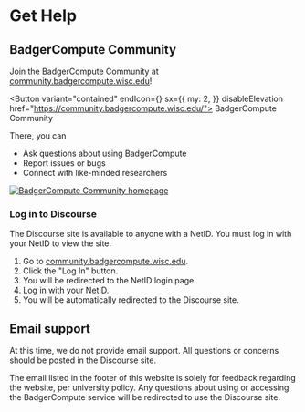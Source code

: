 
# Get Help

## BadgerCompute Community

Join the BadgerCompute Community at [community.badgercompute.wisc.edu](https://community.badgercompute.wisc.edu/)!

<Button variant="contained" endIcon={<ArrowOutwardIcon />} sx={{ my: 2, }} disableElevation href="https://community.badgercompute.wisc.edu/">
  BadgerCompute Community
</Button> 

There, you can 

* Ask questions about using BadgerCompute
* Report issues or bugs
* Connect with like-minded researchers

<a href="https://community.badgercompute.wisc.edu/">
<img src="/docs/badgercompute-discourse.png" alt="BadgerCompute Community homepage" style={{border: '1px solid lightgray', height: '350px', width: 'auto'}} />
</a>

### Log in to Discourse

The Discourse site is available to anyone with a NetID.
You must log in with your NetID to view the site.

1. Go to [community.badgercompute.wisc.edu](https://community.badgercompute.wisc.edu/).
2. Click the "Log In" button.
3. You will be redirected to the NetID login page. 
4. Log in with your NetID. 
5. You will be automatically redirected to the Discourse site.

## Email support

At this time, we do not provide email support.
All questions or concerns should be posted in the Discourse site. 

The email listed in the footer of this website is solely for feedback regarding the website, per university policy.
Any questions about using or accessing the BadgerCompute service will be redirected to use the Discourse site.


